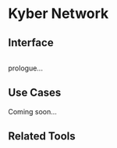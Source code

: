# Kyber Network

## Interface

```javascript
```

prologue...

## Use Cases

Coming soon...

## Related Tools
